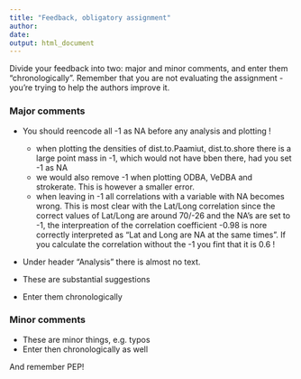---
title: "Feedback, obligatory assignment"
author: 
date: 
output: html_document
---


Divide your feedback into two: major and minor comments, and enter them "chronologically". Remember that you are not evaluating the assignment - you're trying to help the authors improve it.

### Major comments
- You should reencode all -1 as NA before any analysis and plotting ! 
    - when plotting the densities of dist.to.Paamiut, dist.to.shore there is a large point mass in -1, 
      which would not have bben there, had you set -1 as NA
    - we would also remove -1 when plotting ODBA, VeDBA and strokerate. This is however a smaller error.
    - when leaving in -1 all correlations with a variable with NA becomes wrong. This is most clear with 
      the Lat/Long correlation since the correct values of Lat/Long are around 70/-26 and the NA's are set to -1,
      the interpreation of the correlation coefficient -0.98 is nore correctly interpreted as "Lat and Long are NA
      at the same times". If you calculate the correlation without the -1 you fint that it is 0.6 !

- Under header "Analysis" there is almost no text.


- These are substantial suggestions
- Enter them chronologically

### Minor comments

- These are minor things, e.g. typos
- Enter then chronologically as well

And remember PEP!

